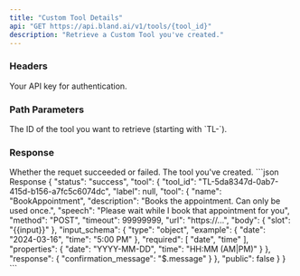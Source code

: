 ```yaml
---
title: "Custom Tool Details"
api: "GET https://api.bland.ai/v1/tools/{tool_id}"
description: "Retrieve a Custom Tool you've created."
---
```


### Headers

<ParamField header="authorization" type="string" required>
  Your API key for authentication.
</ParamField>

### Path Parameters
<ParamField path="tool_id" type="string" required>
    The ID of the tool you want to retrieve (starting with `TL-`).
</ParamField>

### Response

<ResponseField name="status" type="string">
    Whether the requet succeeded or failed.
</ResponseField>

<ResponseField name="tool" type="array">
    The tool you've created.
</ResponseField>

<ResponseExample>
```json Response
{
    "status": "success",
    "tool": {
        "tool_id": "TL-5da8347d-0ab7-415d-b156-a7fc5c6074dc",
        "label": null,
        "tool": {
            "name": "BookAppointment",
            "description": "Books the appointment. Can only be used once.",
            "speech": "Please wait while I book that appointment for you",
            "method": "POST",
            "timeout": 99999999,
            "url": "https://...",
            "body": {
                "slot": "{{input}}"
            },
            "input_schema": {
                "type": "object",
                "example": {
                    "date": "2024-03-16",
                    "time": "5:00 PM"
                },
                "required": [
                    "date",
                    "time"
                ],
                "properties": {
                    "date": "YYYY-MM-DD",
                    "time": "HH:MM (AM|PM)"
                }
            },
            "response": {
                "confirmation_message": "$.message"
            }
        },
        "public": false
    }
}
```
</ResponseExample>

